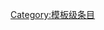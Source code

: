 {{catmore1|[[Wikipedia:死亡专题|Wikipedia:死亡专题]]}}
{{Articles by Quality|topic=死亡|project=死亡|format=toc}}
{{emptycat}}

[[Category:模板级条目|Category:模板级条目]]